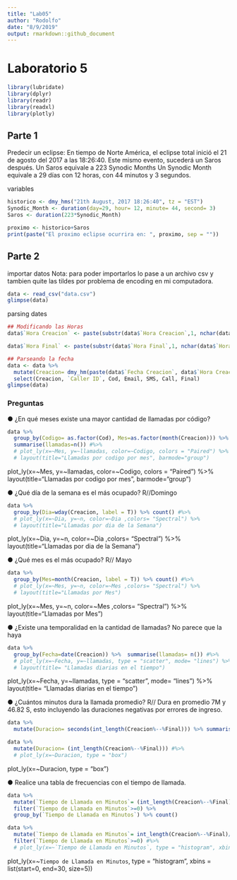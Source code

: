 ```yaml
---
title: "Lab05"
author: "Rodolfo"
date: "8/9/2019"
output: rmarkdown::github_document
---
```

# Laboratorio 5
```r
library(lubridate)
library(dplyr)
library(readr)
library(readxl)
library(plotly)
```
## Parte 1
Predecir un eclipse:
En tiempo de Norte América, el eclipse total inició el 21 de agosto del 2017 a las 18:26:40.
Este mismo evento, sucederá un Saros después.
Un Saros equivale a 223 Synodic Months
Un Synodic Month equivale a 29 días con 12 horas, con 44 minutos y 3 segundos.

variables
```r
historico <- dmy_hms("21th August, 2017 18:26:40", tz = "EST")
Synodic_Month <- duration(day=29, hour= 12, minute= 44, second= 3)
Saros <- duration(223*Synodic_Month)
```

```r
proximo <- historico+Saros
print(paste("El proximo eclipse ocurrira en: ", proximo, sep = ""))
```
## Parte 2
importar datos
Nota: para  poder importarlos lo pase a un archivo csv y tambien quite las tildes por problema de encoding en mi computadora.
```r
data <- read_csv("data.csv")
glimpse(data)
```
parsing dates
```r
## Modificando las Horas
data$`Hora Creacion` <- paste(substr(data$`Hora Creacion`,1, nchar(data$`Hora Creacion`)-6), substr(data$`Hora Creacion`, nchar(data$`Hora Creacion`)-4, nchar(data$`Hora Creacion`)-4),"m",sep="")

data$`Hora Final` <- paste(substr(data$`Hora Final`,1, nchar(data$`Hora Final`)-6), substr(data$`Hora Final`, nchar(data$`Hora Final`)-4, nchar(data$`Hora Final`)-4),"m",sep="")

## Parseando la fecha
data <- data %>% 
  mutate(Creacion= dmy_hm(paste(data$`Fecha Creacion`, data$`Hora Creacion`, sep = " ")), Final= dmy_hm(paste(data$`Fecha Final`, data$`Hora Final`, sep = " "))) %>% 
  select(Creacion, `Caller ID`, Cod, Email, SMS, Call, Final)
glimpse(data)
```
### Preguntas
● ¿En qué meses existe una mayor cantidad de llamadas por código?
```r
data %>% 
  group_by(Codigo= as.factor(Cod), Mes=as.factor(month(Creacion))) %>%
  summarise(llamadas=n()) #%>% 
  # plot_ly(x=~Mes, y=~llamadas, color=~Codigo, colors = "Paired") %>% 
  # layout(title="Llamadas por codigo por mes", barmode="group")
```
plot_ly(x=~Mes, y=~llamadas, color=~Codigo, colors = "Paired") %>% 
layout(title="Llamadas por codigo por mes", barmode="group")


● ¿Qué día de la semana es el más ocupado?
R//Domingo
```r
data %>% 
  group_by(Dia=wday(Creacion, label = T)) %>% count() #%>%
  # plot_ly(x=~Dia, y=~n, color=~Dia ,colors= "Spectral") %>%
  # layout(title="Llamadas por dia de la Semana")
```
plot_ly(x=~Dia, y=~n, color=~Dia ,colors= "Spectral") %>%
layout(title="Llamadas por dia de la Semana")

● ¿Qué mes es el más ocupado?
R// Mayo
```r
data %>% 
  group_by(Mes=month(Creacion, label = T)) %>% count() #%>%
  # plot_ly(x=~Mes, y=~n, color=~Mes ,colors= "Spectral") %>% 
  # layout(title="Llamadas por Mes")
```
plot_ly(x=~Mes, y=~n, color=~Mes ,colors= "Spectral") %>% 
layout(title="Llamadas por Mes")

● ¿Existe una temporalidad en la cantidad de llamadas?
No parece que la haya
```r
data %>% 
  group_by(Fecha=date(Creacion)) %>%  summarise(llamadas= n()) #%>% 
  # plot_ly(x=~Fecha, y=~llamadas, type = "scatter", mode= "lines") %>%
  # layout(title= "Llamadas diarias en el tiempo")
```
  plot_ly(x=~Fecha, y=~llamadas, type = "scatter", mode= "lines") %>%
  layout(title= "Llamadas diarias en el tiempo")
  
  
● ¿Cuántos minutos dura la llamada promedio?
R// Dura en promedio 7M y 46.82 S, esto incluyendo las duraciones negativas por errores de ingreso.

```r
data %>% 
  mutate(Duracion= seconds(int_length(Creacion%--%Final))) %>% summarise(Min_Promedio=seconds_to_period(mean(Duracion)))
```
```r
data %>% 
  mutate(Duracion= (int_length(Creacion%--%Final))) #%>% 
  # plot_ly(x=~Duracion, type = "box")
```
plot_ly(x=~Duracion, type = "box")

● Realice una tabla de frecuencias con el tiempo de llamada.
```r
data %>% 
  mutate(`Tiempo de Llamada en Minutos`= (int_length(Creacion%--%Final)/60)%/%5*5) %>%
  filter(`Tiempo de Llamada en Minutos`>=0) %>% 
  group_by(`Tiempo de Llamada en Minutos`) %>% count()
```

```r
data %>% 
  mutate(`Tiempo de Llamada en Minutos`= int_length(Creacion%--%Final)/60) %>%
  filter(`Tiempo de Llamada en Minutos`>=0) #%>% 
  # plot_ly(x=~`Tiempo de Llamada en Minutos`, type = "histogram", xbins = list(start=0, end=30, size=5)) 
```
plot_ly(x=~`Tiempo de Llamada en Minutos`, type = "histogram", xbins = list(start=0, end=30, size=5)) 
